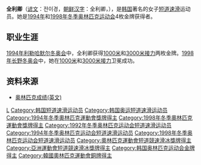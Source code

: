 {{MedalTableTop}}
{{MedalSport | 女子[[短道速滑|短道速滑]]}}
{{MedalCountry|{{KOR}}}}
{{MedalOlympic}}
{{MedalGold | [[1998年冬季奧林匹克运动会|1998年长野]] | [[1998年冬季奧林匹克运动会短道速滑比賽|1000米]]}}
{{MedalGold | 1998年长野 | [[1998年冬季奧林匹克运动会短道速滑比賽|3000米接力]]}}
{{MedalGold | [[1994年冬季奧林匹克运动会|1994年利勒哈默尔]] | [[1994年冬季奧林匹克运动会短道速滑比賽|1000米]]}}
{{MedalGold | 1994年利勒哈默尔 | [[1994年冬季奧林匹克运动会短道速滑比賽|3000米接力]]}}
{{MedalBronze | 1998年长野 | [[1998年冬季奧林匹克运动会短道速滑比賽|500米]]}}
{{MedalCompetition | [[世界短道速滑锦标赛|世界锦标赛]]}}
{{MedalGold | [[1998年世界短道速滑锦标赛|1998年维也纳]] | [[1998年世界短道速滑锦标赛|3000米]]}}
{{MedalGold | [[1997年世界短道速滑锦标赛|1997年长野]] | [[1997年世界短道速滑锦标赛|全能]]}}
{{MedalGold | 1997年长野 | [[1997年世界短道速滑锦标赛|1500米]]}}
{{MedalGold | 1997年长野 | [[1997年世界短道速滑锦标赛|3000米]]}}
{{MedalGold | [[1996年世界短道速滑锦标赛|1996年海牙]] | [[1996年世界短道速滑锦标赛|全能]]}}
{{MedalGold | 1996年海牙 | [[1996年世界短道速滑锦标赛|1500米]]}}
{{MedalGold | [[1995年世界短道速滑锦标赛|1995年约维克]] | [[1995年世界短道速滑锦标赛|全能]]}}
{{MedalGold | 1995年约维克 | [[1995年世界短道速滑锦标赛|1500米]]}}
{{MedalGold | 1995年约维克 | [[1995年世界短道速滑锦标赛|3000米]]}}
{{MedalSilver | 1998年维也纳 | [[1998年世界短道速滑锦标赛|全能]]}}
{{MedalSilver | 1998年维也纳 | [[1998年世界短道速滑锦标赛|1000米]]}}
{{MedalSilver | 1998年维也纳 | [[1998年世界短道速滑锦标赛|3000米接力]]}}
{{MedalSilver | 1997年长野 | [[1997年世界短道速滑锦标赛|3000米接力]]}}
{{MedalSilver | 1996年海牙 | [[1996年世界短道速滑锦标赛|1000米]]}}
{{MedalSilver | 1996年海牙 | [[1996年世界短道速滑锦标赛|3000米]]}}
{{MedalSilver | 1995年约维克 | [[1995年世界短道速滑锦标赛|1000米]]}}
{{MedalSilver | 1995年约维克 | [[1995年世界短道速滑锦标赛|3000米接力]]}}
{{MedalSilver | [[1993年世界短道速滑锦标赛|1993年北京]] | [[1993年世界短道速滑锦标赛|全能]]}}
{{MedalSilver | 1993年北京 | [[1993年世界短道速滑锦标赛|1500米]]}}
{{MedalSilver | 1993年北京 | [[1993年世界短道速滑锦标赛|3000米]]}}
{{MedalBronze | 1997年长野 | [[1997年世界短道速滑锦标赛|1000米]]}}
{{MedalBronze | [[1994年世界短道速滑锦标赛|1994年吉尔福德]] | [[1994年世界短道速滑锦标赛|3000米接力]]}}
{{MedalBronze | 1993年北京 | [[1993年世界短道速滑锦标赛|3000米接力]]}}
{{MedalCompetition | [[世界短道速滑团体锦标赛|世界团体锦标赛]]}}
{{MedalGold | [[世界短道速滑团体锦标赛|1997年首尔]] | [[世界短道速滑团体锦标赛|团体]]}}
{{MedalGold | [[世界短道速滑团体锦标赛|1996年普莱西德湖]] | [[世界短道速滑团体锦标赛|团体]]}}
{{MedalGold | [[世界短道速滑团体锦标赛|1995年祖特尔梅尔]] | [[世界短道速滑团体锦标赛|团体]]}}
{{MedalGold | [[世界短道速滑团体锦标赛|1992年南牧村]] | [[世界短道速滑团体锦标赛|团体]]}}
{{MedalSilver | [[世界短道速滑团体锦标赛|1998年博尔米奥]] | [[世界短道速滑团体锦标赛|团体]]}}
{{MedalSilver | [[世界短道速滑团体锦标赛|1994年剑桥]] | [[世界短道速滑团体锦标赛|团体]]}}
{{MedalCompetition | [[亚洲冬季运动会|亚洲冬季运动会]]}}
{{MedalGold| [[1996年亚洲冬季运动会|1996年哈尔滨]]| [[1996年亚洲冬季运动会短道速滑比赛|1000米]]}}
{{MedalSilver| 1996年哈尔滨| [[1996年亚洲冬季运动会短道速滑比赛|1500米]]}}
{{MedalSilver| 1996年哈尔滨| [[1996年亚洲冬季运动会短道速滑比赛|3000米接力]]}}
{{MedalBronze| 1996年哈尔滨| [[1996年亚洲冬季运动会短道速滑比赛|3000米]]}}
{{MedalBronze| [[1990年亚洲冬季运动会|1990年札幌]]| [[1990年亚洲冬季运动会短道速滑比赛|1000米]]}}
{{MedalBottom}}

'''全利卿'''（[[谚文|谚文]]：전이경，[[朝鲜汉字|朝鲜汉字]]：全利卿，{{bd|1976年|2月6日|catIdx=Chun Lee-Kyung}}），是[[韩国|韩国]]著名的女子[[短道速滑|短道速滑]]运动员。她是[[1994年冬季奥林匹克运动会|1994年]]和[[1998年冬季奥林匹克运动会|1998年]][[冬季奥林匹克运动会|冬季奥林匹克运动会]]4枚金牌获得者。

==职业生涯==
[[1994年冬季奥林匹克运动会|1994年利勒哈默尔冬奥会]]中，全利卿获得[[1994年冬季奥林匹克运动会|1000米]]和[[1994年冬季奥林匹克运动会|3000米接力]]两枚金牌。[[1998年冬季奥林匹克运动会|1998年长野冬奥会]]中，她在[[1998年冬季奥林匹克运动会|1000米]]和[[1998年冬季奥林匹克运动会|3000米接力]]卫冕成功。

==资料来源==
* [http://www.sports-reference.com/olympics/athletes/je/jeon-i-gyeong-1.html 奥林匹克成绩(英文)] {{Wayback|url=http://www.sports-reference.com/olympics/athletes/je/jeon-i-gyeong-1.html |date=20081211092752 }}

{{Footer Olympic Champions in Women's 1000 m Short Track Speed Skating}}
{{Footer Olympic Champions in Women's 3000 m Relay Short Track Speed Skating}}
{{Footer World Champions in Short Track Speed Skating – Women's Overall}}

{{DEFAULTSORT:Chun Lee-Kyung}}
[[Category:全姓|L]]
[[Category:韩国短道速滑运动员|Category:韩国短道速滑运动员]]
[[Category:韩国奥运短道速滑运动员|Category:韩国奥运短道速滑运动员]]
[[Category:1994年冬季奧林匹克運動會獎牌得主|Category:1994年冬季奧林匹克運動會獎牌得主]]
[[Category:1998年冬季奧林匹克運動會獎牌得主|Category:1998年冬季奧林匹克運動會獎牌得主]]
[[Category:1992年冬季奥林匹克运动会短道速滑运动员|Category:1992年冬季奥林匹克运动会短道速滑运动员]]
[[Category:1994年冬季奥林匹克运动会短道速滑运动员|Category:1994年冬季奥林匹克运动会短道速滑运动员]]
[[Category:1998年冬季奥林匹克运动会短道速滑运动员|Category:1998年冬季奥林匹克运动会短道速滑运动员]]
[[Category:奧林匹克運動會短道競速滑冰獎牌得主|Category:奧林匹克運動會短道競速滑冰獎牌得主]]
[[Category:亞洲運動會短道競速滑冰獎牌得主|Category:亞洲運動會短道競速滑冰獎牌得主]]
[[Category:韩国奥林匹克运动会金牌得主|Category:韩国奥林匹克运动会金牌得主]]
[[Category:韓國奧林匹克運動會銅牌得主|Category:韓國奧林匹克運動會銅牌得主]]